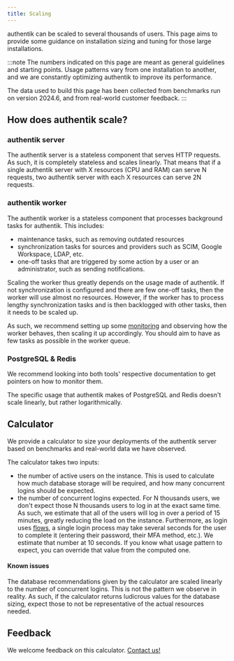 ```yaml
---
title: Scaling
---
```


authentik can be scaled to several thousands of users. This page aims to provide some guidance on installation sizing and tuning for those large installations.

:::note
The numbers indicated on this page are meant as general guidelines and starting points. Usage patterns vary from one installation to another, and we are constantly optimizing authentik to improve its performance.

The data used to build this page has been collected from benchmarks run on version 2024.6, and from real-world customer feedback.
:::

## How does authentik scale?

### authentik server

The authentik server is a stateless component that serves HTTP requests. As such, it is completely stateless and scales linearly. That means that if a single authentik server with X resources (CPU and RAM) can serve N requests, two authentik server with each X resources can serve 2N requests.

### authentik worker

The authentik worker is a stateless component that processes background tasks for authentik. This includes:

-   maintenance tasks, such as removing outdated resources
-   synchronization tasks for sources and providers such as SCIM, Google Workspace, LDAP, etc.
-   one-off tasks that are triggered by some action by a user or an administrator, such as sending notifications.

Scaling the worker thus greatly depends on the usage made of authentik. If not synchronization is configured and there are few one-off tasks, then the worker will use almost no resources. However, if the worker has to process lengthy synchronization tasks and is then backlogged with other tasks, then it needs to be scaled up.

As such, we recommend setting up some [monitoring](./monitoring.md) and observing how the worker behaves, then scaling it up accordingly. You should aim to have as few tasks as possible in the worker queue.

### PostgreSQL & Redis

We recommend looking into both tools' respective documentation to get pointers on how to monitor them.

The specific usage that authentik makes of PostgreSQL and Redis doesn't scale linearly, but rather logarithmically.

## Calculator

We provide a calculator to size your deployments of the authentik server based on benchmarks and real-world data we have observed.

The calculator takes two inputs:

-   the number of active users on the instance. This is used to calculate how much database storage will be required, and how many concurrent logins should be expected.
-   the number of concurrent logins expected. For N thousands users, we don't expect those N thousands users to log in at the exact same time. As such, we estimate that all of the users will log in over a period of 15 minutes, greatly reducing the load on the instance. Furthermore, as login uses [flows](../flow/index.md), a single login process may take several seconds for the user to complete it (entering their password, their MFA method, etc.). We estimate that number at 10 seconds. If you know what usage pattern to expect, you can override that value from the computed one.


<ScalingCalculator></ScalingCalculator>

#### Known issues

The database recommendations given by the calculator are scaled linearly to the number of concurrent logins. This is not the pattern we observe in reality. As such, if the calculator returns ludicrous values for the database sizing, expect those to not be representative of the actual resources needed.

## Feedback

We welcome feedback on this calculator. [Contact us!](mailto:hello@goauthentik.io)
